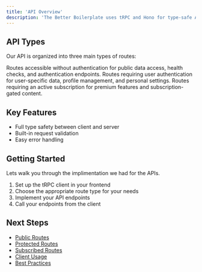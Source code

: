 ```yaml
---
title: 'API Overview'
description: 'The Better Boilerplate uses tRPC and Hono for type-safe API communication between the client and server. This documentation will guide you through setting up, using, and extending the API.'
---
```



## API Types

Our API is organized into three main types of routes:

<CardGroup cols={3}>
  <Card
    title="Public Routes"
    icon="globe"
    href="/api-setup/public"
  >
    Routes accessible without authentication for public data access, health checks, and authentication endpoints.
  </Card>
  <Card
    title="Protected Routes"
    icon="lock"
    href="/api-setup/protected"
  >
    Routes requiring user authentication for user-specific data, profile management, and personal settings.
  </Card>
  <Card
    title="Subscribed Routes"
    icon="star"
    href="/api-setup/subscribed"
  >
    Routes requiring an active subscription for premium features and subscription-gated content.
  </Card>
</CardGroup>

## Key Features

- Full type safety between client and server
- Built-in request validation
- Easy error handling

## Getting Started

Lets walk you through the implimentation we had for the APIs.

1. Set up the tRPC client in your frontend
2. Choose the appropriate route type for your needs
3. Implement your API endpoints
4. Call your endpoints from the client

## Next Steps

- [Public Routes](./api-setup/public)
- [Protected Routes](./api-setup/protected)
- [Subscribed Routes](./api-setup/subscribed)
- [Client Usage](./api-setup/client)
- [Best Practices](./best-practices) 